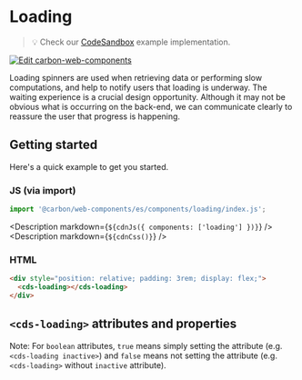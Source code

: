 
# Loading

> 💡 Check our
> [CodeSandbox](https://codesandbox.io/s/github/carbon-design-system/carbon-for-ibm-dotcom/tree/feat/main/packages/carbon-web-components/examples/codesandbox/basic/components/loading)
> example implementation.

[![Edit carbon-web-components](https://codesandbox.io/static/img/play-codesandbox.svg)](https://codesandbox.io/s/github/carbon-design-system/carbon-for-ibm-dotcom/tree/feat/main/packages/carbon-web-components/examples/codesandbox/basic/components/loading)

Loading spinners are used when retrieving data or performing slow computations,
and help to notify users that loading is underway. The waiting experience is a
crucial design opportunity. Although it may not be obvious what is occurring on
the back-end, we can communicate clearly to reassure the user that progress is
happening.

## Getting started

Here's a quick example to get you started.

### JS (via import)

```javascript
import '@carbon/web-components/es/components/loading/index.js';
```

<Description markdown={`${cdnJs({ components: ['loading'] })}`} />
<Description markdown={`${cdnCss()}`} />

### HTML

```html
<div style="position: relative; padding: 3rem; display: flex;">
  <cds-loading></cds-loading>
</div>
```

## `<cds-loading>` attributes and properties

Note: For `boolean` attributes, `true` means simply setting the attribute (e.g.
`<cds-loading inactive>`) and `false` means not setting the attribute (e.g.
`<cds-loading>` without `inactive` attribute).

<Props of="cds-loading" />
